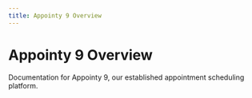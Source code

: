 ```yaml
---
title: Appointy 9 Overview
---
```


# Appointy 9 Overview

Documentation for Appointy 9, our established appointment scheduling platform. 